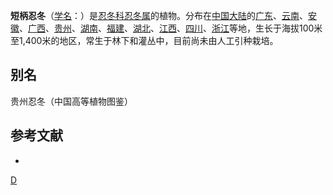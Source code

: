 {{Speciesbox 
| genus = Lonicera
| species = pampaninii
| authority = Lévl.
}}

'''短柄忍冬'''（[[学名|学名]]：{{lang|la|''Lonicera pampaninii''}}）是[[忍冬科|忍冬科]][[忍冬属|忍冬属]]的植物。分布在[[中国大陆|中国大陆]]的[[广东|广东]]、[[云南|云南]]、[[安徽|安徽]]、[[广西|广西]]、[[贵州|贵州]]、[[湖南|湖南]]、[[福建|福建]]、[[湖北|湖北]]、[[江西|江西]]、[[四川|四川]]、[[浙江|浙江]]等地，生长于海拔100米至1,400米的地区，常生于林下和灌丛中，目前尚未由人工引种栽培。

== 别名 ==
贵州忍冬（中国高等植物图鉴）

== 参考文献 ==
<div class="references-small">
* {{cite web| url =http://www.bioinfo.cn/db05/KmzwSpecies.php?action=view&id=3343| title =短柄忍冬| work =《中国高等植物数据库全库》| publisher =中国科学院微生物研究所| author =昆明植物研究所| accessdate =2009-02-24| deadurl =yes| archiveurl =https://web.archive.org/web/20160305080134/http://www.bioinfo.cn/db05/KmzwSpecies.php?action=view&id=3343| archivedate =2016-03-05}}
</div>
{{Taxonbar|from=Q15226493}}

[[Category:忍冬属|D]]